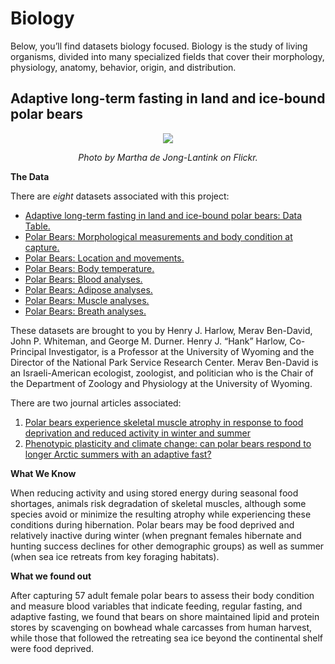 # **Biology** {-#bio} 

Below, you'll find datasets biology focused. Biology is the study of living organisms, divided into many specialized fields that cover their morphology, physiology, anatomy, behavior, origin, and distribution.

## Adaptive long-term fasting in land and ice-bound polar bears {-#section-bears}

<center>
![](images/bears.jpg)

*Photo by Martha de Jong-Lantink on Flickr.*
</center>

**The Data**

There are *eight* datasets associated with this project: 

* [Adaptive long-term fasting in land and ice-bound polar bears: Data Table.](https://arcticdata.io/catalog/view/doi%3A10.18739%2FA2Z35S)
* [Polar Bears: Morphological measurements and body condition at capture.](https://arcticdata.io/catalog/view/doi%3A10.5065%2FD60V89XD)
* [Polar Bears: Location and movements.](https://arcticdata.io/catalog/view/doi%3A10.5065%2FD6K072D2)
* [Polar Bears: Body temperature.](https://arcticdata.io/catalog/view/doi%3A10.5065%2FD6T43R6P)
* [Polar Bears: Blood analyses.](https://arcticdata.io/catalog/view/doi%3A10.5065%2FD61N7Z8M)
* [Polar Bears: Adipose analyses.](https://arcticdata.io/catalog/view/doi%3A10.5065%2FD6H41PJS)
* [Polar Bears: Muscle analyses.](https://arcticdata.io/catalog/view/doi%3A10.5065%2FD6RR1WDV)
* [Polar Bears: Breath analyses.](https://arcticdata.io/catalog/view/doi%3A10.5065%2FD6HD7SS6)

These datasets are brought to you by Henry J. Harlow, Merav Ben-David, John P. Whiteman, and George M. Durner. Henry J. "Hank" Harlow, Co-Principal Investigator, is a Professor at the University of Wyoming and the Director of the National Park Service Research Center. Merav Ben-David is an Israeli-American ecologist, zoologist, and politician who is the Chair of the Department of Zoology and Physiology at the University of Wyoming.


There are two journal articles associated: 

1. [Polar bears experience skeletal muscle atrophy in response to food deprivation and reduced activity in winter and summer](https://academic.oup.com/conphys/article/5/1/cox049/4079877)
2. [Phenotypic plasticity and climate change: can polar bears respond to longer Arctic summers with an adaptive fast?](Phenotypic plasticity and climate change: can polar bears respond to longer Arctic summers with an adaptive fast?)

**What We Know**

When reducing activity and using stored energy during seasonal food shortages, animals risk degradation of skeletal muscles, although some species avoid or minimize the resulting atrophy while experiencing these conditions during hibernation. Polar bears may be food deprived and relatively inactive during winter (when pregnant females hibernate and hunting success declines for other demographic groups) as well as summer (when sea ice retreats from key foraging habitats). 

**What we found out**

After capturing 57 adult female polar bears to assess their body condition and measure blood variables that indicate feeding, regular fasting, and adaptive fasting, we found that bears on shore maintained lipid and protein stores by scavenging on bowhead whale carcasses from human harvest, while those that followed the retreating sea ice beyond the continental shelf were food deprived.
